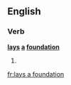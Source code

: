 ==English==
===Verb===
'''[[lay]]s [[a]] [[foundation]]'''
#{{third-person singular of|[[lay a foundation]]}}

[[fr:lays a foundation]]